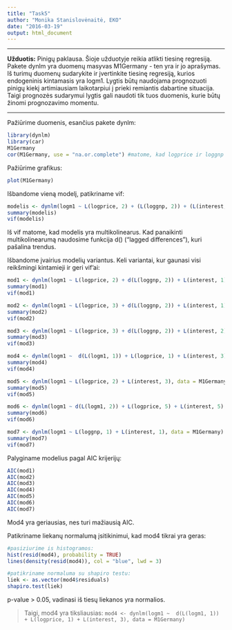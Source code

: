 ```yaml
---
title: "Task5"
author: "Monika Stanislovėnaitė, EKO"
date: "2016-03-19"
output: html_document
---
```

---

**Užduotis:**
Pinigų paklausa. Šioje užduotyje reikia atlikti tiesinę regresiją. Pakete dynlm yra duomenų masyvas M1Germany - ten yra ir jo aprašymas. Iš turimų duomenų sudarykite ir įvertinkite tiesinę regresiją, kurios endogeninis kintamasis yra logm1. Lygtis būtų naudojama prognozuoti pinigų kiekį artimiausiam laikotarpiui į prieki remiantis dabartine situacija. Taigi prognozės sudarymui lygtis gali naudoti tik tuos duomenis, kurie būtų žinomi prognozavimo momentu.

---

Pažiūrime duomenis, esančius pakete dynlm:
```r
library(dynlm)
library(car)
M1Germany
cor(M1Germany, use = "na.or.complete") #matome, kad logprice ir loggnp smarkiai koreliuoja
```

Pažiūrime grafikus:
```r
plot(M1Germany)
```

Išbandome vieną modelį, patikriname vif:
```r
modelis <- dynlm(logm1 ~ L(logprice, 2) + (L(loggnp, 2)) + (L(interest,2)), data = M1Germany)
summary(modelis)
vif(modelis)
```

Iš vif matome, kad modelis yra multikolinearus. Kad panaikinti multikolinearumą naudosime funkcija d() ("lagged differences"), kuri pašalina trendus.

Išbandome įvairius modelių variantus. Keli variantai, kur gaunasi visi reikšmingi kintamieji ir geri vif'ai:
```r
mod1 <- dynlm(logm1 ~ L(logprice, 2) + d(L(loggnp, 2)) + L(interest, 1), data = M1Germany)
summary(mod1)
vif(mod1)

mod2 <- dynlm(logm1 ~ L(logprice, 3) + d(L(loggnp, 2)) + L(interest, 1), data = M1Germany) 
summary(mod2)
vif(mod2)

mod3 <- dynlm(logm1 ~ L(logprice, 3) + d(L(loggnp, 2)) + L(interest, 2), data = M1Germany)
summary(mod3)
vif(mod3)

mod4 <- dynlm(logm1 ~  d(L(logm1, 1)) + L(logprice, 1) + L(interest, 3), data = M1Germany) 
summary(mod4)
vif(mod4)

mod5 <- dynlm(logm1 ~ L(logprice, 2) + L(interest, 3), data = M1Germany) 
summary(mod5)
vif(mod5)

mod6 <- dynlm(logm1 ~ d(L(logm1, 2)) + L(logprice, 5) + L(interest, 5), data = M1Germany) 
summary(mod6)
vif(mod6)

mod7 <- dynlm(logm1 ~ L(loggnp, 1) + L(interest, 1), data = M1Germany)
summary(mod7)
vif(mod7)
```

Palyginame modelius pagal AIC krijerijų:
```r
AIC(mod1)
AIC(mod2)
AIC(mod3)
AIC(mod4)
AIC(mod5)
AIC(mod6)
AIC(mod7)
```

Mod4 yra geriausias, nes turi mažiausią AIC.

Patikriname liekanų normalumą įsitikinimui, kad mod4 tikrai yra geras:
```r
#pasiziurime is histogramos:
hist(resid(mod4), probability = TRUE)
lines(density(resid(mod4)), col = "blue", lwd = 3)

#patikriname normaluma su shapiro testu:
liek <- as.vector(mod4$residuals)
shapiro.test(liek)
```

p-value > 0.05, vadinasi iš tiesų liekanos yra normalios.

> Taigi, mod4 yra tiksliausias: `mod4 <- dynlm(logm1 ~  d(L(logm1, 1)) + L(logprice, 1) + L(interest, 3), data = M1Germany)`
